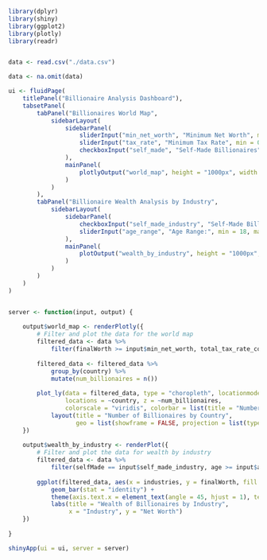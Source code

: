 

```r

library(dplyr)
library(shiny)
library(ggplot2)
library(plotly)
library(readr)


data <- read.csv("./data.csv")

data <- na.omit(data)

```

```r
ui <- fluidPage(
    titlePanel("Billionaire Analysis Dashboard"),
    tabsetPanel(
        tabPanel("Billionaires World Map",
            sidebarLayout(
                sidebarPanel(
                    sliderInput("min_net_worth", "Minimum Net Worth", min = 0, max = max(data$finalWorth), value = 0),
                    sliderInput("tax_rate", "Minimum Tax Rate", min = 0, max = max(data$total_tax_rate_country), value = 0),
                    checkboxInput("self_made", "Self-Made Billionaires", value = TRUE)
                ),
                mainPanel(
                    plotlyOutput("world_map", height = "1000px", width = "100%")
                )
            )
        ),
        tabPanel("Billionaire Wealth Analysis by Industry",
            sidebarLayout(
                sidebarPanel(
                    checkboxInput("self_made_industry", "Self-Made Billionaires", value = TRUE),
                    sliderInput("age_range", "Age Range:", min = 18, max = 101, value = c(30, 70))
                ),
                mainPanel(
                    plotOutput("wealth_by_industry", height = "1000px", width = "100%")
                )
            )
        )
    )
)


server <- function(input, output) {
  
    output$world_map <- renderPlotly({
        # Filter and plot the data for the world map
        filtered_data <- data %>%
            filter(finalWorth >= input$min_net_worth, total_tax_rate_country>=input$tax_rate, selfMade==input$self_made)
        
        filtered_data <- filtered_data %>%
            group_by(country) %>%
            mutate(num_billionaires = n())
        
        plot_ly(data = filtered_data, type = "choropleth", locationmode = "country names",
                locations = ~country, z = ~num_billionaires,
                colorscale = "viridis", colorbar = list(title = "Number of Billionaires")) %>%
            layout(title = "Number of Billionaires by Country",
                   geo = list(showframe = FALSE, projection = list(type = 'mercator')))
    })
    
    output$wealth_by_industry <- renderPlot({
        # Filter and plot the data for wealth by industry
        filtered_data <- data %>%
            filter(selfMade == input$self_made_industry, age >= input$age_range[1], age <= input$age_range[2])
        
        ggplot(filtered_data, aes(x = industries, y = finalWorth, fill = industries)) + 
            geom_bar(stat = "identity") + 
            theme(axis.text.x = element_text(angle = 45, hjust = 1), text = element_text(size = 20)) +
            labs(title = "Wealth of Billionaires by Industry",
                 x = "Industry", y = "Net Worth")
    })
  
}

shinyApp(ui = ui, server = server)
```